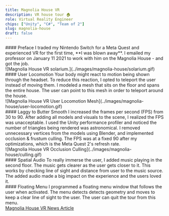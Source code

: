 ```yaml
---
title: Magnolia House VR
description: VR house tour 🏠
role: Virtual Reality Engineer
chips: ["Unity", "C#", "Team of 2"]
slug: magnolia-house
draft: false
---
```




<TwoColumn>
    <div slot="left-col">
        #### Preface
        I traded my Nintendo Switch for a Meta Quest and experienced VR for the first time, **I was blown away**. I emailed my professor on January 11 2021 to work with him on the Magnolia House - and got the job.   
    </div>
    <div slot="right-col" className="p-8 md:float-end">
        ![Magnolia House VR solarium.](../images/magnolia-house/solarium.gif)
    </div>
</TwoColumn>


<TwoColumn>
    <div slot="left-col">
        #### User Locomotion
        Your body might react to motion being shown through the headset. To reduce this reaction, I opted to teleport the user instead of moving them. I modeled a mesh that sits on the floor and spans the entire house. The user can point to this mesh in order to teleport around the house.  
    </div>
    <div slot="right-col" className="p-8 md:float-end">
        ![Magnolia House VR User Locomotion Mesh](../images/magnolia-house/user-locomotion.gif)
    </div>
</TwoColumn>


<TwoColumn>
    <div slot="left-col">
        #### Laggy to Butter Smooth
        I increased the frames per second (FPS) from 30 to 90. After adding all models and visuals to the scene, I realized the FPS was unacceptable. I used the Unity performance profiler and noticed the number of triangles being rendered was astronomical. I removed unnecessary vertices from the models using Blender, and implemented occlusion & frustum culling. The FPS was at a fixed 90 after my optimizations, which is the Meta Quest 2's refresh rate.
    </div>
    <div slot="right-col" className="p-8 md:float-end">
        ![Magnolia House VR Occlusion Culling](../images/magnolia-house/culling.gif)
    </div>
</TwoColumn>


<TwoColumn>
    <div slot="left-col">
        #### Spatial Audio
        To really immerse the user, I added music playing in the second floor. The music gets clearer as the user gets closer to it. This works by checking line of sight and distance from user to the music source. The added audio made a big impact on the experience and the users loved it.
    </div>
    <div slot="right-col">
        #### Floating Menu
            I programmed a floating menu window that follows the user when activated. The menu detects detects geometry and moves to keep a clear line of sight to the user. The user can quit the tour from this menu.
    </div>
</TwoColumn>


<div class="pt-4">
    <a target="_blank" rel="noopener noreferrer" href="https://cas.uncg.edu/virtual-reality-brings-the-past-to-life-at-magnolia-house">Magnolia House VR News Article</a>
</div>